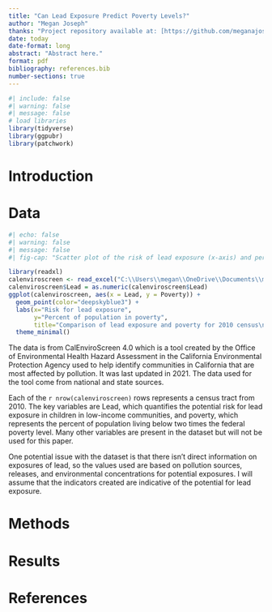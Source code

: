 ```yaml
---
title: "Can Lead Exposure Predict Poverty Levels?"
author: "Megan Joseph"
thanks: "Project repository available at: [https://github.com/meganajoseph/math261a_paper1](https://github.com/meganajoseph/math261a_paper1)."
date: today
date-format: long
abstract: "Abstract here."
format: pdf
bibliography: references.bib
number-sections: true
---
```


```r
#| include: false
#| warning: false
#| message: false
# load libraries
library(tidyverse)
library(ggpubr)
library(patchwork)
```

# Introduction

# Data

```r
#| echo: false
#| warning: false
#| message: false
#| fig-cap: "Scatter plot of the risk of lead exposure (x-axis) and percent of population in poverty (y-axis)."

library(readxl)
calenviroscreen <- read_excel("C:\\Users\\megan\\OneDrive\\Documents\\math_261a\\math261a_paper1\\calenviroscreen40resultsdatadictionaryf2021\\calenviroscreen40resultsdatadictionary_F_2021.xlsx")
calenviroscreen$Lead = as.numeric(calenviroscreen$Lead)
ggplot(calenviroscreen, aes(x = Lead, y = Poverty)) +
  geom_point(color="deepskyblue3") +
  labs(x="Risk for lead exposure",
       y="Percent of population in poverty",
       title="Comparison of lead exposure and poverty for 2010 census\ntracts in California") +
  theme_minimal()
```

The data is from CalEnviroScreen 4.0 which is a tool created by the Office of Environmental Health Hazard Assessment in the California Environmental Protection Agency used to help identify communities in California that are most affected by pollution. It was last updated in 2021. The data used for the tool come from national and state sources.

Each of the `r nrow(calenviroscreen)` rows represents a census tract from 2010. The key variables are Lead, which quantifies the potential risk for lead exposure in children in low-income communities, and poverty, which represents the percent of population living below two times the federal poverty level. Many other variables are present in the dataset but will not be used for this paper.

One potential issue with the dataset is that there isn't direct information on exposures of lead, so the values used are based on pollution sources, releases, and environmental concentrations for potential exposures. I will assume that the indicators created are indicative of the potential for lead exposure.

# Methods

# Results

# References
